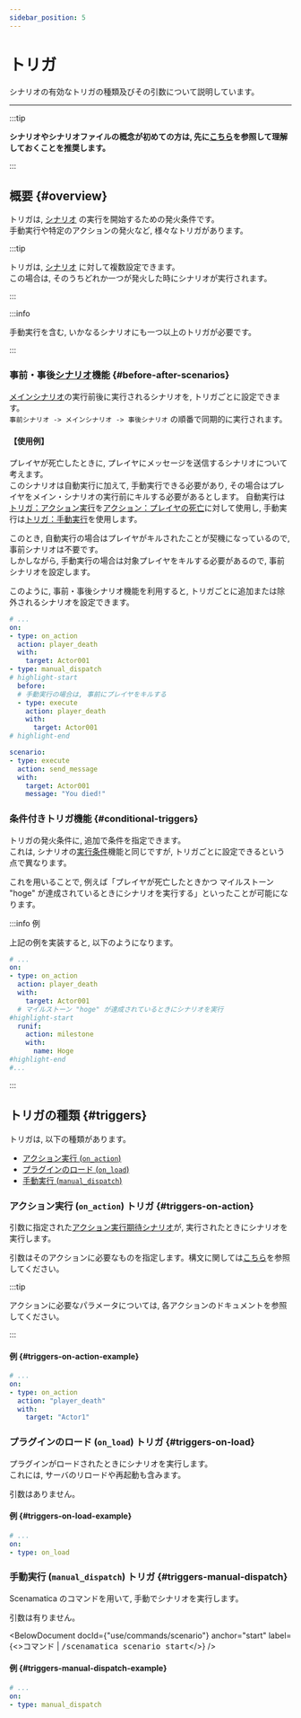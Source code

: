 ```yaml
---
sidebar_position: 5
---
```




# トリガ

シナリオの有効なトリガの種類及びその引数について説明しています。

---

:::tip

**シナリオやシナリオファイルの概念が初めての方は, 先に[こちら](.)を参照して理解しておくことを推奨します。**

:::

## 概要 {#overview}

トリガは, [シナリオ](/docs/use/scenario/elements#scenario) の実行を開始するための発火条件です。  
手動実行や特定のアクションの発火など, 様々なトリガがあります。

:::tip

トリガは, [シナリオ](/docs/use/scenario/elements) に対して複数設定できます。  
この場合は, そのうちどれか一つが発火した時にシナリオが実行されます。

:::

:::info

手動実行を含む, いかなるシナリオにも一つ以上のトリガが必要です。

:::

### 事前・事後[シナリオ](/docs/use/scenario/elements#scenario)機能 {#before-after-scenarios}

[メインシナリオ](/docs/use/scenario/elements#scenario)の実行前後に実行されるシナリオを, トリガごとに設定できます。  
`事前シナリオ -> メインシナリオ -> 事後シナリオ` の順番で同期的に実行されます。

#### 【使用例】

プレイヤが死亡したときに, プレイヤにメッセージを送信するシナリオについて考えます。  
このシナリオは自動実行に加えて, 手動実行できる必要があり, その場合はプレイヤをメイン・シナリオの実行前にキルする必要があるとします。
自動実行は[トリガ：アクション実行](#triggers-on-action)を[アクション：プレイヤの死亡](/references/actions/players/player_death)に対して使用し,
手動実行は[トリガ：手動実行](#triggers-manual-dispatch)を使用します。

このとき, 自動実行の場合はプレイヤがキルされたことが契機になっているので, 事前シナリオは不要です。  
しかしながら, 手動実行の場合は対象プレイヤをキルする必要があるので, 事前シナリオを設定します。

このように, 事前・事後シナリオ機能を利用すると, トリガごとに追加または除外されるシナリオを設定できます。

```yaml showLineNumbers
# ...
on:
- type: on_action
  action: player_death
  with:
    target: Actor001
- type: manual_dispatch
# highlight-start
  before:
  # 手動実行の場合は, 事前にプレイヤをキルする
  - type: execute
    action: player_death
    with:
      target: Actor001
# highlight-end

scenario:
- type: execute
  action: send_message
  with:
    target: Actor001
    message: "You died!"
```

### 条件付きトリガ機能 {#conditional-triggers}

トリガの発火条件に, 追加で条件を指定できます。  
これは, シナリオの[実行条件](/docs/use/scenario/elements#conditional-execution)機能と同じですが, トリガごとに設定できるという点で異なります。  

これを用いることで, 例えば「プレイヤが死亡したときかつ マイルストーン "hoge" が達成されているときにシナリオを実行する」といったことが可能になります。

:::info 例

上記の例を実装すると, 以下のようになります。

```yaml showLineNumbers
# ...
on:
- type: on_action
  action: player_death
  with:
    target: Actor001
  # マイルストーン "hoge" が達成されているときにシナリオを実行
#highlight-start
  runif:
    action: milestone
    with:
      name: Hoge
#highlight-end
#...
```

:::


## トリガの種類 {#triggers}

トリガは, 以下の種類があります。

  * [アクション実行 (`on_action`)](#triggers-on-action)
  * [プラグインのロード (`on_load`)](#triggers-on-load)
  * [手動実行 (`manual_dispatch`)](#triggers-manual-dispatch)


### アクション実行 (`on_action`) トリガ {#triggers-on-action}

引数に指定された[アクション実行期待シナリオ](/docs/use/scenario/elements#scenario-type-action-execution-expect)が, 実行されたときにシナリオを実行します。  

引数はそのアクションに必要なものを指定します。構文に関しては[こちら](/references/types#action)を参照してください。

:::tip

アクションに必要なパラメータについては, 各アクションのドキュメントを参照してください。

:::

#### 例 {#triggers-on-action-example}

```yaml showLineNumbers
# ...
on:
- type: on_action
  action: "player_death"
  with:
    target: "Actor1"
```

### プラグインのロード (`on_load`) トリガ {#triggers-on-load}

プラグインがロードされたときにシナリオを実行します。  
これには, サーバのリロードや再起動も含みます。

引数はありません。

#### 例 {#triggers-on-load-example}

```yaml showLineNumbers
# ...
on:
- type: on_load
```

### 手動実行 (`manual_dispatch`) トリガ {#triggers-manual-dispatch}

Scenamatica のコマンドを用いて, 手動でシナリオを実行します。

引数は有りません。

<BelowDocument docId={"use/commands/scenario"}
               anchor="start"
               label={<>コマンド | <kbd>/scenamatica scenario start</kbd></>}
/>

#### 例 {#triggers-manual-dispatch-example}

```yaml showLineNumbers
# ...
on:
- type: manual_dispatch
```
